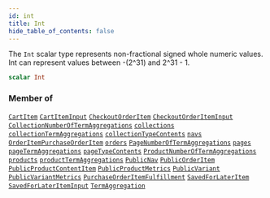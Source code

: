 ```yaml
---
id: int
title: Int
hide_table_of_contents: false
---
```








The `Int` scalar type represents non-fractional signed whole numeric values. Int can represent values between -(2^31) and 2^31 - 1.

```graphql
scalar Int
```




### Member of

[`CartItem`](/demand/api/graphql-storefront/reference/objects/cart-item)  <Badge class="secondary" text="object"/><Bullet />[`CartItemInput`](/demand/api/graphql-storefront/reference/inputs/cart-item-input)  <Badge class="secondary" text="input"/><Bullet />[`CheckoutOrderItem`](/demand/api/graphql-storefront/reference/objects/checkout-order-item)  <Badge class="secondary" text="object"/><Bullet />[`CheckoutOrderItemInput`](/demand/api/graphql-storefront/reference/inputs/checkout-order-item-input)  <Badge class="secondary" text="input"/><Bullet />[`CollectionNumberOfTermAggregations`](/demand/api/graphql-storefront/reference/inputs/collection-number-of-term-aggregations)  <Badge class="secondary" text="input"/><Bullet />[`collections`](/demand/api/graphql-storefront/reference/queries/collections)  <Badge class="secondary" text="query"/><Bullet />[`collectionTermAggregations`](/demand/api/graphql-storefront/reference/queries/collection-term-aggregations)  <Badge class="secondary" text="query"/><Bullet />[`collectionTypeContents`](/demand/api/graphql-storefront/reference/queries/collection-type-contents)  <Badge class="secondary" text="query"/><Bullet />[`navs`](/demand/api/graphql-storefront/reference/queries/navs)  <Badge class="secondary" text="query"/><Bullet />[`OrderItemPurchaseOrderItem`](/demand/api/graphql-storefront/reference/objects/order-item-purchase-order-item)  <Badge class="secondary" text="object"/><Bullet />[`orders`](/demand/api/graphql-storefront/reference/queries/orders)  <Badge class="secondary" text="query"/><Bullet />[`PageNumberOfTermAggregations`](/demand/api/graphql-storefront/reference/inputs/page-number-of-term-aggregations)  <Badge class="secondary" text="input"/><Bullet />[`pages`](/demand/api/graphql-storefront/reference/queries/pages)  <Badge class="secondary" text="query"/><Bullet />[`pageTermAggregations`](/demand/api/graphql-storefront/reference/queries/page-term-aggregations)  <Badge class="secondary" text="query"/><Bullet />[`pageTypeContents`](/demand/api/graphql-storefront/reference/queries/page-type-contents)  <Badge class="secondary" text="query"/><Bullet />[`ProductNumberOfTermAggregations`](/demand/api/graphql-storefront/reference/inputs/product-number-of-term-aggregations)  <Badge class="secondary" text="input"/><Bullet />[`products`](/demand/api/graphql-storefront/reference/queries/products)  <Badge class="secondary" text="query"/><Bullet />[`productTermAggregations`](/demand/api/graphql-storefront/reference/queries/product-term-aggregations)  <Badge class="secondary" text="query"/><Bullet />[`PublicNav`](/demand/api/graphql-storefront/reference/objects/public-nav)  <Badge class="secondary" text="object"/><Bullet />[`PublicOrderItem`](/demand/api/graphql-storefront/reference/objects/public-order-item)  <Badge class="secondary" text="object"/><Bullet />[`PublicProductContentItem`](/demand/api/graphql-storefront/reference/objects/public-product-content-item)  <Badge class="secondary" text="object"/><Bullet />[`PublicProductMetrics`](/demand/api/graphql-storefront/reference/objects/public-product-metrics)  <Badge class="secondary" text="object"/><Bullet />[`PublicVariant`](/demand/api/graphql-storefront/reference/objects/public-variant)  <Badge class="secondary" text="object"/><Bullet />[`PublicVariantMetrics`](/demand/api/graphql-storefront/reference/objects/public-variant-metrics)  <Badge class="secondary" text="object"/><Bullet />[`PurchaseOrderItemFulfillment`](/demand/api/graphql-storefront/reference/objects/purchase-order-item-fulfillment)  <Badge class="secondary" text="object"/><Bullet />[`SavedForLaterItem`](/demand/api/graphql-storefront/reference/objects/saved-for-later-item)  <Badge class="secondary" text="object"/><Bullet />[`SavedForLaterItemInput`](/demand/api/graphql-storefront/reference/inputs/saved-for-later-item-input)  <Badge class="secondary" text="input"/><Bullet />[`TermAggregation`](/demand/api/graphql-storefront/reference/objects/term-aggregation)  <Badge class="secondary" text="object"/>



